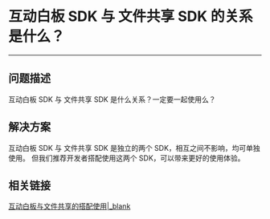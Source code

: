 # 互动白板 SDK 与 文件共享 SDK 的关系是什么？
---

## 问题描述

互动白板 SDK 与 文件共享 SDK 是什么关系？一定要一起使用么？

## 解决方案

互动白板 SDK 与 文件共享 SDK 是独立的两个 SDK，相互之间不影响，均可单独使用。
但我们推荐开发者搭配使用这两个 SDK，可以带来更好的使用体验。

## 相关链接
[互动白板与文件共享的搭配使用\|_blank](#9870)